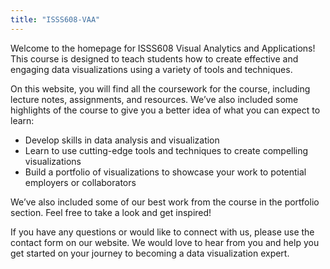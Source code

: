 ```yaml
---
title: "ISSS608-VAA"
---
```


Welcome to the homepage for ISSS608 Visual Analytics and Applications! This course is designed to teach students how to create effective and engaging data visualizations using a variety of tools and techniques.

On this website, you will find all the coursework for the course, including lecture notes, assignments, and resources. We've also included some highlights of the course to give you a better idea of what you can expect to learn:

-   Develop skills in data analysis and visualization
-   Learn to use cutting-edge tools and techniques to create compelling visualizations
-   Build a portfolio of visualizations to showcase your work to potential employers or collaborators

We've also included some of our best work from the course in the portfolio section. Feel free to take a look and get inspired!

If you have any questions or would like to connect with us, please use the contact form on our website. We would love to hear from you and help you get started on your journey to becoming a data visualization expert.

